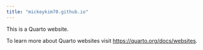 ```yaml
---
title: "mickeykim70.github.io"
---
```


This is a Quarto website.

To learn more about Quarto websites visit <https://quarto.org/docs/websites>.
